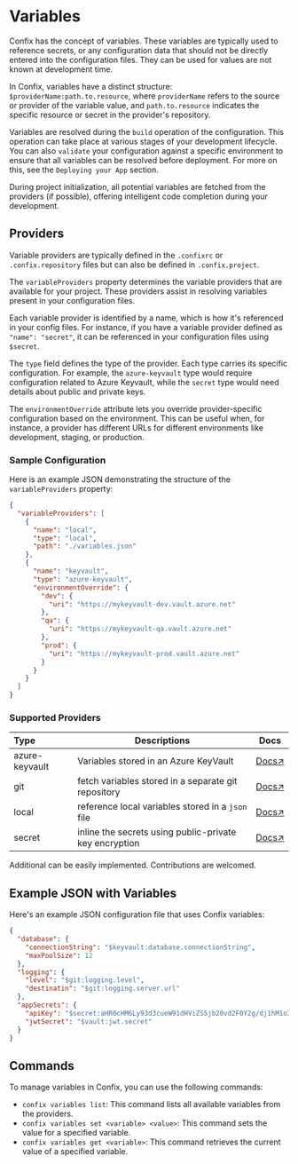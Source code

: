 # Variables

Confix has the concept of variables. These variables are typically used to reference secrets, or any configuration data that should not be directly entered into the configuration files. They can be used for values are not known at development time.

In Confix, variables have a distinct structure: `$providerName:path.to.resource`, where `providerName` refers to the source or provider of the variable value, and `path.to.resource` indicates the specific resource or secret in the provider's repository.

Variables are resolved during the `build` operation of the configuration. This operation can take place at various stages of your development lifecycle. You can also `validate` your configuration against a specific environment to ensure that all variables can be resolved before deployment. For more on this, see the `Deploying your App` section.

During project initialization, all potential variables are fetched from the providers (if possible), offering intelligent code completion during your development.

## Providers

Variable providers are typically defined in the `.confixrc` or `.confix.repository` files but can also be defined in `.confix.project`.

The `variableProviders` property determines the variable providers that are available for your project. These providers assist in resolving variables present in your configuration files.

Each variable provider is identified by a name, which is how it's referenced in your config files. For instance, if you have a variable provider defined as `"name": "secret"`, it can be referenced in your configuration files using `$secret`.

The `type` field defines the type of the provider. Each type carries its specific configuration. For example, the `azure-keyvault` type would require configuration related to Azure Keyvault, while the `secret` type would need details about public and private keys.

The `environmentOverride` attribute lets you override provider-specific configuration based on the environment. This can be useful when, for instance, a provider has different URLs for different environments like development, staging, or production.

### Sample Configuration

Here is an example JSON demonstrating the structure of the `variableProviders` property:

```json copy filename=".confixrc"
{
  "variableProviders": [
    {
      "name": "local",
      "type": "local",
      "path": "./variables.json"
    },
    {
      "name": "keyvault",
      "type": "azure-keyvault",
      "environmentOverride": {
        "dev": {
          "uri": "https://mykeyvault-dev.vault.azure.net"
        },
        "qa": {
          "uri": "https://mykeyvault-qa.vault.azure.net"
        },
        "prod": {
          "uri": "https://mykeyvault-prod.vault.azure.net"
        }
      }
    }
  ]
}
```

### Supported Providers

| Type           | Descriptions                                           | Docs                               |
| :------------- | ------------------------------------------------------ | ---------------------------------- |
| azure-keyvault | Variables stored in an Azure KeyVault                  | [Docs↗](./variables/azure-keyvault) |
| git            | fetch variables stored in a separate git repository    | [Docs↗](./variables/git)            |
| local          | reference local variables stored in a `json` file      | [Docs↗](./variables/local)          |
| secret         | inline the secrets using public-private key encryption | [Docs↗](./variables/secrets)        |

Additional can be easily implemented. Contributions are welcomed.

## Example JSON with Variables

Here's an example JSON configuration file that uses Confix variables:

```json
{
  "database": {
    "connectionString": "$keyvault:database.connectionString",
    "maxPoolSize": 12
  },
  "logging": {
    "level": "$git:logging.level",
    "destinatin": "$git:logging.server.url"
  },
  "appSecrets": {
    "apiKey": "$secret:aHR0cHM6Ly93d3cueW91dHViZS5jb20vd2F0Y2g/dj1hM1o3ekVjN0FYUQ==",
    "jwtSecret": "$vault:jwt.secret"
  }
}
```

## Commands

To manage variables in Confix, you can use the following commands:

- `confix variables list`: This command lists all available variables from the providers.
- `confix variables set <variable> <value>`: This command sets the value for a specified variable.
- `confix variables get <variable>`: This command retrieves the current value of a specified variable.
